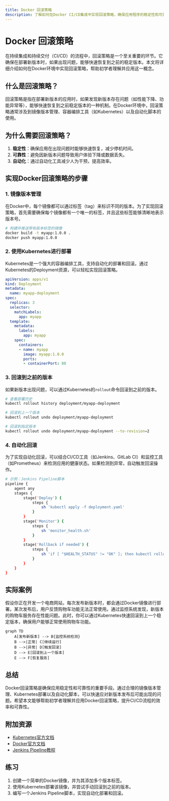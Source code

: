 ```yaml
---
title: Docker 回滚策略
description: 了解如何在Docker CI/CD集成中实现回滚策略，确保应用程序的稳定性和可靠性。
---
```


# Docker 回滚策略

在持续集成和持续交付（CI/CD）的流程中，回滚策略是一个至关重要的环节。它确保在部署新版本时，如果出现问题，能够快速恢复到之前的稳定版本。本文将详细介绍如何在Docker环境中实现回滚策略，帮助初学者理解并应用这一概念。

## 什么是回滚策略？

回滚策略是指在部署新版本的应用时，如果发现新版本存在问题（如性能下降、功能异常等），能够快速恢复到之前稳定版本的一种机制。在Docker环境中，回滚策略通常涉及到镜像版本管理、容器编排工具（如Kubernetes）以及自动化脚本的使用。

## 为什么需要回滚策略？

1. **稳定性**：确保应用在出现问题时能够快速恢复，减少停机时间。
2. **可靠性**：避免因新版本问题导致用户体验下降或数据丢失。
3. **自动化**：通过自动化工具减少人为干预，提高效率。

## 实现Docker回滚策略的步骤

### 1. 镜像版本管理

在Docker中，每个镜像都可以通过标签（tag）来标识不同的版本。为了实现回滚策略，首先需要确保每个镜像都有一个唯一的标签，并且这些标签能够清晰地表示版本号。

```bash
# 构建并推送带有版本标签的镜像
docker build -t myapp:1.0.0 .
docker push myapp:1.0.0
```

### 2. 使用Kubernetes进行部署

Kubernetes是一个强大的容器编排工具，支持自动化的部署和回滚。通过Kubernetes的Deployment资源，可以轻松实现回滚策略。

```yaml
apiVersion: apps/v1
kind: Deployment
metadata:
  name: myapp-deployment
spec:
  replicas: 3
  selector:
    matchLabels:
      app: myapp
  template:
    metadata:
      labels:
        app: myapp
    spec:
      containers:
      - name: myapp
        image: myapp:1.0.0
        ports:
        - containerPort: 80
```

### 3. 回滚到之前的版本

如果新版本出现问题，可以通过Kubernetes的`rollout`命令回滚到之前的版本。

```bash
# 查看部署历史
kubectl rollout history deployment/myapp-deployment

# 回滚到上一个版本
kubectl rollout undo deployment/myapp-deployment

# 回滚到指定版本
kubectl rollout undo deployment/myapp-deployment --to-revision=2
```

### 4. 自动化回滚

为了实现自动化回滚，可以结合CI/CD工具（如Jenkins、GitLab CI）和监控工具（如Prometheus）来检测应用的健康状态。如果检测到异常，自动触发回滚操作。

```bash
# 示例：Jenkins Pipeline脚本
pipeline {
    agent any
    stages {
        stage('Deploy') {
            steps {
                sh 'kubectl apply -f deployment.yaml'
            }
        }
        stage('Monitor') {
            steps {
                sh 'monitor_health.sh'
            }
        }
        stage('Rollback if needed') {
            steps {
                sh 'if [ "$HEALTH_STATUS" != "OK" ]; then kubectl rollout undo deployment/myapp-deployment; fi'
            }
        }
    }
}
```

## 实际案例

假设你正在开发一个电商网站，每次发布新版本时，都会通过Docker镜像进行部署。某次发布后，用户反馈购物车功能无法正常使用。通过监控系统发现，新版本的购物车服务存在性能问题。此时，你可以通过Kubernetes快速回滚到上一个稳定版本，确保用户能够正常使用购物车功能。

```mermaid
graph TD
    A[发布新版本] --> B{监控系统检测}
    B -->|正常| C[继续运行]
    B -->|异常| D[触发回滚]
    D --> E[回滚到上一个版本]
    E --> F[恢复服务]
```

## 总结

Docker回滚策略是确保应用稳定性和可靠性的重要手段。通过合理的镜像版本管理、Kubernetes部署以及自动化脚本，可以快速应对新版本发布后可能出现的问题。希望本文能够帮助初学者理解并应用Docker回滚策略，提升CI/CD流程的效率和可靠性。

## 附加资源

- [Kubernetes官方文档](https://kubernetes.io/docs/home/)
- [Docker官方文档](https://docs.docker.com/)
- [Jenkins Pipeline教程](https://www.jenkins.io/doc/book/pipeline/)

## 练习

1. 创建一个简单的Docker镜像，并为其添加多个版本标签。
2. 使用Kubernetes部署该镜像，并尝试手动回滚到之前的版本。
3. 编写一个Jenkins Pipeline脚本，实现自动化部署和回滚。
